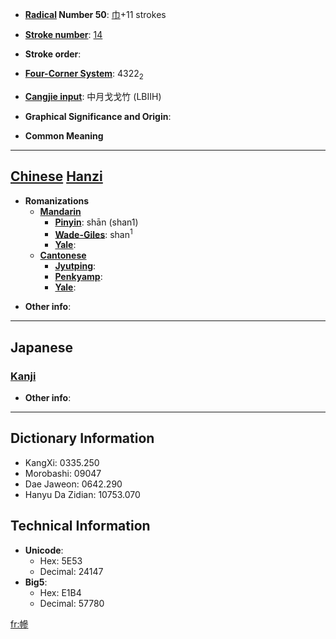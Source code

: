* '''[[Wiktionary:Chinese radical index| Radical]] Number 50''': [[Wiktionary:Chinese radical index 巾|巾]]+11 strokes

* '''[[Wiktionary:Chinese total strokes index|Stroke number]]''': [[Wiktionary:Chinese total strokes index 14|14]]

* '''Stroke order''': 

* '''[[Wiktionary:Chinese four corner index|Four-Corner System]]''': 4322<sub>2</sub>

* '''[[Wiktionary:Chinese Cangjie index|Cangjie input]]''': 中月戈戈竹 (LBIIH)

* '''Graphical Significance and Origin''': 

* '''Common Meaning'''

----

== [[Chinese]] [[Hanzi]] ==

* '''Romanizations'''
** '''[[Mandarin]]'''
*** '''[[Pinyin]]''': shān (shan1)
*** '''[[Wade-Giles]]''': shan<sup>1</sup>
*** '''[[Yale]]''': 
** '''[[Cantonese]]'''
*** '''[[Jyutping]]''':
*** '''[[Penkyamp]]''': 
*** '''[[Yale]]''': 

* '''Other info''': 

----

==Japanese==
===[[Kanji]]===
{{kanji|on readings=[[しん]] (shin), [[せん]] (sen), [[さん]] (san), [[せう]] (seu)|kun readings=}}

* '''Other info''':  

----

== Dictionary Information ==

* KangXi: 0335.250
* Morobashi: 09047
* Dae Jaweon: 0642.290
* Hanyu Da Zidian: 10753.070

== Technical Information ==

* '''Unicode''':
** Hex: 5E53
** Decimal: 24147
* '''Big5''':
** Hex: E1B4
** Decimal: 57780

[[fr:幓]]